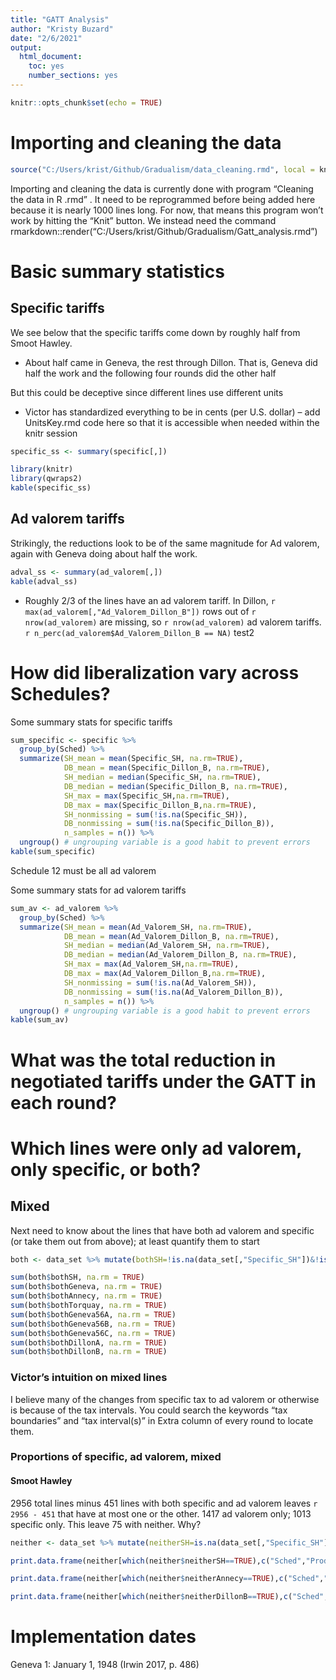 ```yaml
---
title: "GATT Analysis"
author: "Kristy Buzard"
date: "2/6/2021"
output:
  html_document:
    toc: yes
    number_sections: yes
---
```

```r
knitr::opts_chunk$set(echo = TRUE)
```

# Importing and cleaning the data
```r
source("C:/Users/krist/Github/Gradualism/data_cleaning.rmd", local = knitr::knit_global())
```
Importing and cleaning the data is currently done with program "Cleaning the data in R .rmd" . It need to be reprogrammed before being added here because it is nearly 1000 lines long. For now, that means this program won't work by hitting the "Knit" button. We instead need the command rmarkdown::render("C:/Users/krist/Github/Gradualism/Gatt_analysis.rmd")


# Basic summary statistics

## Specific tariffs

We see below that the specific tariffs come down by roughly half from Smoot Hawley.

- About half came in Geneva, the rest through Dillon. That is, Geneva did half the work and the following four rounds did the other half

But this could be deceptive since different lines use different units

- Victor has standardized everything to be in cents (per U.S. dollar) -- add UnitsKey.rmd code here so that it is accessible when needed within the knitr session

```r
specific_ss <- summary(specific[,])

library(knitr)
library(qwraps2)
kable(specific_ss)
```

## Ad valorem tariffs

Strikingly, the reductions look to be of the same magnitude for Ad valorem, again with Geneva doing about half the work.


```r
adval_ss <- summary(ad_valorem[,])
kable(adval_ss)
```

- Roughly 2/3 of the lines have an ad valorem tariff. In Dillon, `r max(ad_valorem[,"Ad_Valorem_Dillon_B"])` rows out of `r nrow(ad_valorem)` are missing, so `r nrow(ad_valorem)` ad valorem tariffs. `r n_perc(ad_valorem$Ad_Valorem_Dillon_B == NA)` test2

# How did liberalization vary across Schedules?

Some summary stats for specific tariffs
```r
sum_specific <- specific %>%   
  group_by(Sched) %>%  
  summarize(SH_mean = mean(Specific_SH, na.rm=TRUE),
            DB_mean = mean(Specific_Dillon_B, na.rm=TRUE),
            SH_median = median(Specific_SH, na.rm=TRUE),
            DB_median = median(Specific_Dillon_B, na.rm=TRUE),
            SH_max = max(Specific_SH,na.rm=TRUE),
            DB_max = max(Specific_Dillon_B,na.rm=TRUE),
            SH_nonmissing = sum(!is.na(Specific_SH)),
            DB_nonmissing = sum(!is.na(Specific_Dillon_B)),
            n_samples = n()) %>%
  ungroup() # ungrouping variable is a good habit to prevent errors
kable(sum_specific)
```

Schedule 12 must be all ad valorem

Some summary stats for ad valorem tariffs
```r
sum_av <- ad_valorem %>%   
  group_by(Sched) %>%  
  summarize(SH_mean = mean(Ad_Valorem_SH, na.rm=TRUE),
            DB_mean = mean(Ad_Valorem_Dillon_B, na.rm=TRUE),
            SH_median = median(Ad_Valorem_SH, na.rm=TRUE),
            DB_median = median(Ad_Valorem_Dillon_B, na.rm=TRUE),
            SH_max = max(Ad_Valorem_SH,na.rm=TRUE),
            DB_max = max(Ad_Valorem_Dillon_B,na.rm=TRUE),
            SH_nonmissing = sum(!is.na(Ad_Valorem_SH)),
            DB_nonmissing = sum(!is.na(Ad_Valorem_Dillon_B)),
            n_samples = n()) %>%
  ungroup() # ungrouping variable is a good habit to prevent errors
kable(sum_av)
```

# What was the total reduction in negotiated tariffs under the GATT in each round? 

# Which lines were only ad valorem, only specific, or both?

## Mixed

Next need to know about the lines that have both ad valorem and specific (or take them out from above); at least quantify them to start

```r
both <- data_set %>% mutate(bothSH=!is.na(data_set[,"Specific_SH"])&!is.na(data_set[,"Ad_Valorem_SH"]),bothGeneva=!is.na(data_set[,"Specific_Geneva"])&!is.na(data_set[,"Ad_Valorem_Geneva"]),bothAnnecy=!is.na(data_set[,"Specific_Annecy"])&!is.na(data_set[,"Ad_Valorem_Annecy"]),bothTorquay=!is.na(data_set[,"Specific_Torquay"])&!is.na(data_set[,"Ad_Valorem_Torquay"]),bothGeneva56A=!is.na(data_set[,"Specific_Geneva56_A"])&!is.na(data_set[,"Ad_Valorem_Geneva56_A"]),bothGeneva56B=!is.na(data_set[,"Specific_Geneva56_B"])&!is.na(data_set[,"Ad_Valorem_Geneva56_B"]),bothGeneva56C=!is.na(data_set[,"Specific_Geneva56_C"])&!is.na(data_set[,"Ad_Valorem_Geneva56_C"]),bothDillonA=!is.na(data_set[,"Specific_Dillon_A"])&!is.na(data_set[,"Ad_Valorem_Dillon_A"]),bothDillonB=!is.na(data_set[,"Specific_Dillon_B"])&!is.na(data_set[,"Ad_Valorem_Dillon_B"]))

sum(both$bothSH, na.rm = TRUE)
sum(both$bothGeneva, na.rm = TRUE)
sum(both$bothAnnecy, na.rm = TRUE)
sum(both$bothTorquay, na.rm = TRUE)
sum(both$bothGeneva56A, na.rm = TRUE)
sum(both$bothGeneva56B, na.rm = TRUE)
sum(both$bothGeneva56C, na.rm = TRUE)
sum(both$bothDillonA, na.rm = TRUE)
sum(both$bothDillonB, na.rm = TRUE)

```

### Victor's intuition on mixed lines
I believe many of the changes from specific tax to ad valorem or otherwise is because of the tax intervals. You could search the keywords “tax boundaries” and “tax interval(s)” in Extra column of every round to locate them.

### Proportions of specific, ad valorem, mixed

#### Smoot Hawley
2956 total lines minus 451 lines with both specific and ad valorem leaves `r 2956 - 451` that have at most one or the other. 1417 ad valorem only; 1013 specific only. This leave 75 with neither. Why?

```r
neither <- data_set %>% mutate(neitherSH=is.na(data_set[,"Specific_SH"])&is.na(data_set[,"Ad_Valorem_SH"]),neitherAnnecy=is.na(data_set[,"Specific_Annecy"])&is.na(data_set[,"Ad_Valorem_Annecy"]),neitherDillonB=is.na(data_set[,"Specific_Dillon_B"])&is.na(data_set[,"Ad_Valorem_Dillon_B"]))

print.data.frame(neither[which(neither$neitherSH==TRUE),c("Sched","Product","Paragraph","Description")],row.names = FALSE)

print.data.frame(neither[which(neither$neitherAnnecy==TRUE),c("Sched","Product","Paragraph","Description")],row.names = FALSE)

print.data.frame(neither[which(neither$neitherDillonB==TRUE),c("Sched","Product","Paragraph","Description")],row.names = FALSE)
```

# Implementation dates

Geneva 1: January 1, 1948 (Irwin 2017, p. 486)
